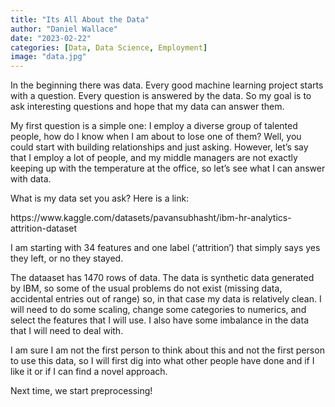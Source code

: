```yaml
---
title: "Its All About the Data"
author: "Daniel Wallace"
date: "2023-02-22"
categories: [Data, Data Science, Employment]
image: "data.jpg"
---
```


In the beginning there was data. Every good machine learning project starts with a question. Every question is answered by the data. So
my goal is to ask interesting questions and hope that my data can answer them. 

My first question is a simple one: I employ a diverse group of talented people, how do I know when I am about to lose one of them?  Well, you could start with building relationships and just asking. However, let's say that I employ a lot of people, and my middle managers are not exactly keeping up with the temperature at the office, so let's see what I can answer with data.

What is my data set you ask?  Here is a link: 

https://www.kaggle.com/datasets/pavansubhasht/ibm-hr-analytics-attrition-dataset

I am starting with 34 features and one label ('attrition') that simply says yes they left, or no they stayed. 

The dataaset has 1470 rows of data. The data is synthetic data generated by IBM, so some of the usual problems do not exist (missing data, accidental entries out of range) so, in that case my data is relatively clean.  I will need to do some scaling, change some categories to numerics, and select the features that I will use.  I also have some imbalance in the data that I will need to deal with.  

I am sure I am not the first person to think about this and not the first person to use this data, so I will first dig into what other people have done and if I like it or if I can find a novel approach.  

Next time, we start preprocessing!